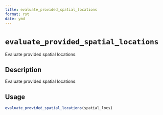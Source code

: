 ```yaml
--- 
title: evaluate_provided_spatial_locations 
format: rst 
date: ymd 
--- 
```

# `evaluate_provided_spatial_locations`

Evaluate provided spatial locations


## Description

Evaluate provided spatial locations


## Usage

```r
evaluate_provided_spatial_locations(spatial_locs)
```


